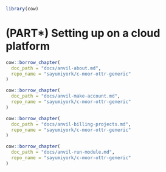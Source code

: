 
```r
library(cow)
```

# (PART\*) Setting up on a cloud platform {-}

<!-- AnVIL --> 

```r
cow::borrow_chapter(
  doc_path = "docs/anvil-about.md",
  repo_name = "sayumiyork/c-moor-ottr-generic"
)
```

```r
cow::borrow_chapter(
  doc_path = "docs/anvil-make-account.md",
  repo_name = "sayumiyork/c-moor-ottr-generic"
)
```

```r
cow::borrow_chapter(
  doc_path = "docs/anvil-billing-projects.md",
  repo_name = "sayumiyork/c-moor-ottr-generic"
)
```

```r
cow::borrow_chapter(
  doc_path = "docs/anvil-run-module.md",
  repo_name = "sayumiyork/c-moor-ottr-generic"
)
```
